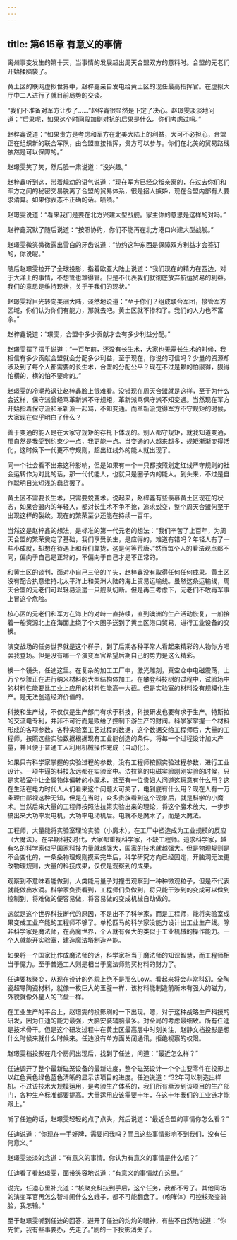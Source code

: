 ```yaml
---
---
---
```

title: 第615章 有意义的事情
---



离州事变发生的第十天，当事情的发展超出周天合盟双方的意料时。合盟的元老们开始揉脑袋了。

黄土区的联网虚拟世界中，赵梓鑫亲自发电给黄土区的现任最高指挥官。在虚拟大厅中二人进行了就目前局势的交谈。

“我们不准备对军方让步了……”赵梓鑫很显然是下定了决心。赵璟雯淡淡地问道：“后果呢，如果这个时间段加剧对抗的后果是什么。你们考虑过吗。”

赵梓鑫说道：“如果贵方是考虑和军方在北美大陆上的利益，大可不必担心，合盟正在组织新的联合军队，由合盟直接指挥，贵方可以参与。你们在北美的贸易路线依然是可以保障的。”

赵璟雯笑了笑，然后脸一肃说道：“没兴趣。”

赵梓鑫听到这，带着规劝的语气说道：“现在军方已经众叛亲离的，在过去你们和军方之间的秘密交易脱离了合盟的贸易体系，很是招人嫉妒，现在合盟内部有人要求清算。如果你表态不正确的话。啧啧。”

赵璟雯说道：“看来我们是要在北方兴建大型战舰。家主你的意思是这样的对吗。”

赵梓鑫沉默了随后说道：“按照协约，你们不能再在北方港口兴建大型战舰。”

赵璟雯微笑微微露出雪白的牙齿说道：“协约这种东西是保障双方利益才会签订的，你说呢。”

随后赵璟雯拉开了全球投影，指着欧亚大陆上说道：“我们现在的精力在西边，对于大洋上的事情，不想管也难得管。但是不代表我们就彻底放弃航运贸易的利益。我们的意思是维持现状，关乎于我们的现状。”

赵璟雯将目光转向美洲大陆，淡然地说道：“至于你们？组成联合军团，接管军方区域，你们认为你们有能力，那就去吧。黄土区就不掺和了。我们的人力也不富余。”

赵梓鑫说道：“璟雯，合盟中多少贡献才会有多少利益分配。”

赵璟雯摆了摆手说道：“一百年前，还没有长生术，大家也无需长生术的时候，我相信有多少贡献合盟就会分配多少利益，至于现在，你说的可信吗？少量的资源却涉及到了每个人都需要的长生术，合盟的分配公平？现在不过是赖的怕狠得，狠得怕横的，横的怕不要命的。”

赵璟雯的冷潮热讽让赵梓鑫脸上很难看。没错现在周天合盟就是这样，至于为什么会这样，保守派曾经骂革新派不守规矩，革新派骂保守派不知变通。当然现在军方开始指着保守派和革新派一起骂，不知变通。而革新派觉得军方不守规矩的时候，大家现在似乎明白了什么？

善于变通的能人是在大家守规矩的存托下体现的。别人都守规矩，就我知道变通，那自然是我受到约束少一点，我更能一点。当变通的人越来越多，规矩渐渐变得活化，这时候下一代更不守规则，超出红线外的能人就出现了。

同一个社会看不出来这种影响，但是如果有一个一只都按照划定红线严守规则的社会运转作为对比的话，那一代代能人，也就只是圈子内的能人。到头来，不过是自作聪明目光短浅的蠢货罢了。

黄土区不需要长生术，只需要蜕变术。说起来，赵梓鑫有些羡慕黄土区现在的状态，如果合盟内的年轻人，都对长生术不争不抢，追求蜕变，整个周天合盟何至于出现这样的裂纹。现在的繁荣至少还能在持续一百年。

当然这是赵梓鑫的想法，是标准的第一代元老的想法：“我们辛苦了上百年，为周天合盟的繁荣奠定了基础，我们享受长生，是应得的，难道有错吗？年轻人有了一些小成就，却想在待遇上和我们靠拢，这是何等荒唐。”然而每个人的看法观点都不同，偏向于自己是正常的，不偏向于自己才是不正常的。

和黄土区的谈判，面对小自己三倍的丫头，赵梓鑫没有取得任何任何成果。黄土区没有配合执意维持北太平洋上和美洲大陆的海上贸易运输线。虽然这条运输线，周天合盟的元老们可以轻易派遣一只舰队切断。但是再三考虑下，元老们不敢再军事上冒这个危险。

核心区的元老们和军方在海上的对峙一直持续，直到澳洲的生产活动恢复，一船接着一船资源北上在海面上绕了个大圈子送到了黄土区港口贸易，进行工业设备的交换。

演变战场的任务世界就是这个样子，到了后期各种平常人看起来精彩的人物你方唱罢我登场。但是没有哪一个演变军官希望后期自己的势力是这么精彩。

换一个镜头，任迪这里。在复杂的加工工厂中，激光雕刻，真空仓中电磁震荡，上万个步骤正在进行纳米材料的大型结构体加工。在攀登科技树的过程中，试验场中的材料性能要比工业上应用的材料性能高一大截。但是实验室的材料没有规模化生产。是无法创造经济价值的。

科技和生产线，不仅仅是生产部门有求于科技，科技研发也要有求于生产。特斯拉的交流电专利，并非不可行而是败给了控制下游生产的财阀。科学家掌握一个材料形成的各项参数，各种实验室工艺过程的数据，这个数据交给工程师后，大量的工程师，按照这些实验数据根据现有工业能创造的条件，将每一个过程设计加大产量，并且便于普通工人利用机械操作完成（自动化）。

如果只有科学家掌握的实验过程的参数，没有工程师按照实验过程参数，进行工业设计。一项牛逼的科技永远都在实验室中。法拉第的电磁实验刚刚实验的时候，只是实验室中让金属物体偏转的小魔术，甚至有一位贵妇人问道这玩意有什么用？这在生活在电力时代人人们看来这个问题太可笑了，电到底有什么用？现在人有一万条理由鄙视这种无知，但是在当时，众多贵族看到这个现象后，就是科学的小魔术。当然后来大量的工程师按照法拉第实验出来的理论，将这个魔术放大，一步步搞出来大功率发电机，大功率电动机后。电就不是魔术了，而是大魔法。

工程师，大量能将实验室理论实验（小魔术），在工厂中塑造成为工业规模的反应（大魔法）。在早期科技时代，大家都重视科学家，不缺工程师。追求科学家，越有名的科学家似乎国家科技力量就越强大，国家的技术就越强大。但是物理规则是不会变化的，一条条物理规则摸索完毕后，科学研究方向已经固定，开脑洞无法更改物理规则，大量的科技成果，仅仅是观察到的成果。

观察到不意味着能做到，人类能用量子对撞击观察到一种种微观粒子，但是不代表就能做出水滴。科学家负责看到，工程师们负做到，将只能干涉到的变成可以做到控制到，将难做的便容易做，将容易做的变成机械自动做的。

这就是这个世界科技断代的原因，不是出不了科学家，而是工程师，能将实验室成果变成工业产能的工程师不够了。单枪匹马的科学家没能力设计出工业生产线。除非科学家是魔法师，在高魔世界，个人就有强大的类似于工业机械的操作能力。一个人就能开实验室，建造魔法塔制造产能。

如果将一个国家比作成魔法师的话，科学家相当于魔法师的知识智慧，而工程师相当于魔力。至于普通工人则是相当于魔法师购买材料的财力了。

任迪要核聚变，从现在设计的外貌上绝不是那么Low。看起来将会非常科幻。全陶瓷超导陶瓷材料，就像一枚巨大的玉璧一样，该材料能制造前所未有强大的磁力。外貌就像外星人的飞盘一样。

在工业生产的平台上，赵璟雯的投影刷的一下出现。嗯，对于这种战略生产科技的研发，因为任迪的能力最强，大脑安装辅脑最多。对全局的考虑最细致。所有任迪是技术骨干。但是这个研发过程中在黄土区最高层中时刻关注，赵静文档投影是想什么时候来就什么时候来。任迪没有单方面关闭通讯，拒绝视察的权限。

赵璟雯档投影在几个房间出现后，找到了任迪，问道：“最近怎么样？”

任迪调开了整个最新磁笼设备的最新进度，整个磁笼设计一个个主要零件在投影上以红色黄色绿色蓝色清晰的显示该项目的进度。任迪说道：“32年可以制造出样机。不过该技术大规模运用，是考验生产体系的，我们所有牵涉到该项目的生产部门，各种生产标准都要提高。大量运用应该需要十年，在这十年我们的工业链才能跟上。”

听了任迪的话，赵璟雯轻轻的点了点头，然后说道：“最近合盟的事情你怎么看？”

任迪说道：“你现在一手好牌，需要问我吗？而且这些事情影响不到我们，没有任何意义。”

赵璟雯淡淡的念道：“有意义的事情。你认为有意义的事情是什么呢？”

任迪看了看赵璟雯，面带笑容地说道：“有意义的事情就在这里。”

说完，任迪心里补充道：“核聚变科技到手后，这个任务，我都不亏了。其他同场的演变军官再怎么智斗闹什么幺蛾子，都不可能翻盘了。（咆哮体）可控核聚变骑脸，我怎输。”

至于赵璟雯听到任迪的回答，避开了任迪的灼灼的眼神，有些不自然地说道：“你先忙，我有些事要办，先走了。”刷的一下投影消失了。